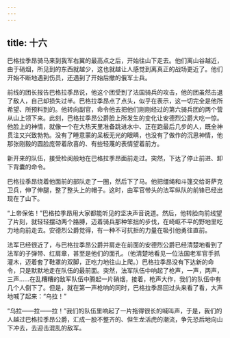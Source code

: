 ```yaml
---
---
---
```

title: 十六
---



巴格拉季昂骑马来到我军右翼的最高点之后，开始往山下走去。他们离山谷越近，由于硝烟，所见到的东西就越少，这也就越让人感觉到离真正的战场更近了。他们开始不断地遇到伤员，还遇到了开始后撤的俄军士兵。

前线的团长报告巴格拉季昂说，他这个团受到了法国骑兵的攻击，他的团虽然击退了敌人，自己却损失过半。巴格拉季昂点了点头，似乎在表示，这一切完全是他所希望、所预料到的。他转向副官，命令他去把他们刚刚经过的第六骑兵团的两个营从山上领下来。此刻，巴格拉季昂公爵脸上所发生的变化让安德烈公爵大吃一惊。他脸上的神情，就像一个在大热天里准备跳进水中、正在跑最后几步的人，既全神贯注又兴致勃勃。没有了睡意蒙的呆板无光的眼睛，也没有了做作的沉思神情，他那张刚毅的圆脸庞带着欣喜的、有些轻蔑的表情望着前方。

新开来的队伍，接受检阅般地在巴格拉季昂面前走过。突然，下达了停止前进、卸下背囊的命令。

巴格拉季昂绕着他面前的部队走了一圈，然后下了马。他把缰绳和斗篷交给哥萨克卫兵，伸了伸腿，整了整头上的帽子。这时，由军官带头的法军纵队的前锋已经出现在了山下。

“上帝保佑！”巴格拉季昂用大家都能听见的坚决声音说道。然后，他转脸向前线望了片刻，就轻轻摆动两个胳膊，迈着骑兵那种笨拙的步伐，在崎岖不平的野地里吃力地向前走去。安德烈公爵觉得，有一种不可抗拒的力量在吸引他勇往直前。

法军已经很近了，与巴格拉季昂公爵并肩走在前面的安德烈公爵已经清楚地看到了法军的子弹带、红肩章，甚至是他们的面孔。（他清楚地看见一位法国老军官手抓灌木，迈着套了鞋罩的双脚，正吃力地往山上爬。）巴格拉季昂没有下达新的命令，只是默默地走在队伍的最前面。突然，法军队伍中响起了枪声，一声，两声，三声……在乱糟糟的敌军队伍中腾起一片硝烟，接着，枪声大作，我们的队伍中有几个人倒下了。但是，就在第一声枪响的同时，巴格拉季昂回过头来看了看，大声地喊了起来：“乌拉！”

“乌拉——拉——拉！”我们的队伍里响起了一片拖得很长的喊叫声，于是，我们的人越过巴格拉季昂公爵，汇成一股不整齐的、但生龙活虎的潮流，争先恐后地向山下冲去，去迎击混乱的敌军。